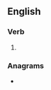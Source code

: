 ==English==

===Verb===
{{head|en|verb form}}

# {{en-past of|frolic}}

===Anagrams===
* {{anagrams|en|a=cdefiklor|Ickleford}}